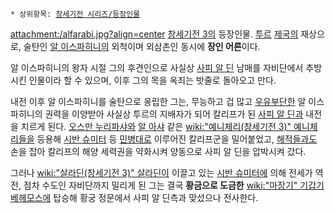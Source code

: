  * 상위항목: [[창세기전 시리즈/등장인물]]

attachment:/alfarabi.jpg?align=center
[[창세기전 3]]의 등장인물. [[투르]] [[제국]]의 재상으로, 술탄인 [[알 이스파히니]]의 외척이며 외삼촌인 동시에 '''장인 어른'''이다.

알 이스파히니의 왕자 시절 그의 후견인으로 사실상 [[사피 알 딘]] 남매를 자비단에서 추방시킨 인물이라 할 수 있으며, 이후 그의 목을 옥죄는 밧줄로 돌아오고 만다.

내전 이후 알 이스파히니를 술탄으로 옹립한 그는, 무능하고 겁 많고 [[우유부단]]한 알 이스파히니의 권력을 이양받아 사실상 투르의 지배자가 되어 칼리프가 된 [[사피 알 딘]]과 내전을 치르게 된다. [[오스만 누리파샤]]와 [[알 아샤]] 같은 [[wiki:"예니체리(창세기전 3)" 예니체리]]들을 등용해 [[시반 슈미터]] 등 [[민병대]]로 이루어진 칼리프군을 밀어붙었고, [[해적]]들과도 손을 잡아 칼리프의 해양 세력권을 약화시켜 양동으로 사피 알 딘을 압박시켜 갔다.

그러나 [[wiki:"살라딘(창세기전 3)" 살라딘]]이 이끌고 있는 [[시반 슈미터]]에 의해 전세가 역전, 점차 수도인 자비단까지 밀리게 된 그는 결국 '''황금으로 도금한''' [[wiki:"마장기" 기갑기]] [[베헤모스]]에 탑승해 황궁 정문에서 사피 알 딘측과 맞섰으나 전사한다.
